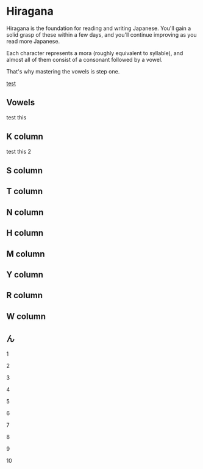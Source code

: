<Content>

# Hiragana

Hiragana is the foundation for reading and writing Japanese. You'll gain a solid grasp of these within a few days, and you'll continue improving as you read more Japanese.

Each character represents a mora (roughly equivalent to syllable), and almost all of them consist of a consonant followed by a vowel.

That's why mastering the vowels is step one.

[test](../katakana)

## Vowels

test this

## K column

test this 2

## S column

## T column

## N column

## H column

## M column

## Y column

## R column

## W column

## ん

1

2

3

4

5

6

7

8

9

10

</Content>

<TableOfContents />

